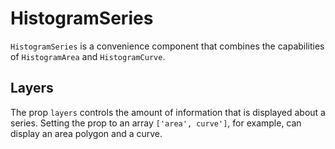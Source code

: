 
# HistogramSeries

<Meta title="Addons/XY/HistogramSeries" />

`HistogramSeries` is a convenience component that combines the capabilities of `HistogramArea` and `HistogramCurve`.

<ArgsTable of={HistogramSeries} />

## Layers

The prop `layers` controls the amount of information that is displayed about a series. Setting the prop to an array `['area', curve']`, for example, can display an area polygon and a curve.

<Canvas>
    <Story name="area and curve">
        <Chart size={[400, 300]} padding={[40, 40, 60, 60]} style={{ display: 'inline-block' }}>
            <Histogram data={sampleData} breaks={12} density={true}>
                <Axis variant={'bottom'} label={'x (a.u.)'} />
                <Axis variant={'left'} label={'density'} />
                <GridLines variant={'y'} />
                <HistogramSeries
                    layers={['area', 'curve']}
                    curveStyle={{ strokeWidth: 2 }}
                    areaStyle={{ opacity: 0.2 }}
                />
            </Histogram>
        </Chart>
    </Story>
</Canvas>
